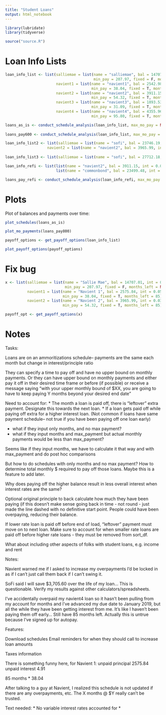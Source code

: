 ```yaml
---
title: "Student Loans"
output: html_notebook
---
```


```r
library(lubridate)
library(tidyverse)

source("source.R")
```

# Loan Info Lists

```r
loan_info_list <- list(salliemae = list(name = "salliemae", bal = 14707.01, int = 0.04375, 
                                        min_pay = 207.97, fixed = F, months_left = NA),
                       navient1 = list(name = "navient1", bal = 2542.98, int = 0.0535, 
                                       min_pay = 38.04, fixed = T, months_left = 85),
                       navient2 = list(name = "navient2", bal = 3911.15, int = 0.0315, 
                                       min_pay = 54.32, fixed = T, months_left = 85),
                       navient3 = list(name = "navient3", bal = 1893.53, int = 0.0655, 
                                       min_pay = 31.09, fixed = T, months_left = 85),
                       navient4 = list(name = "navient4", bal = 4355.96, int = 0.0655, 
                                       min_pay = 95.80, fixed = T, months_left = 85))

loans_as_is <- conduct_schedule_analysis(loan_info_list, max_mo_pay = NA, int_tiebreak = "higher balance")
        
loans_pay600 <- conduct_schedule_analysis(loan_info_list, max_mo_pay = 600, int_tiebreak = "higher balance")

```

```r
loan_info_list2 <- list(salliemae = list(name = "sofi", bal = 23746.19, int = 0.04375, min_pay = 444.05, fixed = T),
                   navient2 = list(name = "navient2", bal = 3965.99, int = 0.0315, min_pay = 54.32, fixed = T))
  
loan_info_list3 <- list(salliemae = list(name = "sofi", bal = 27712.18, int = 0.04375, min_pay = 444.05, fixed = T))

```

```r
loan_info_refi <- list(list(name = "navient2", bal = 3911.15, int = 0.0315, min_pay = 54.32),
                       list(name = "commonbond", bal = 23499.48, int = 0.0454, min_pay = 442.92))

loans_pay_refi <- conduct_schedule_analysis(loan_info_refi, max_mo_pay = NA, int_tiebreak = "higher balance")

```


# Plots

Plot of balances and payments over time:

```r
plot_schedules(loans_as_is)
```

```r
plot_mo_payments(loans_pay800)
```



```r
payoff_options <- get_payoff_options(loan_info_list)

plot_payoff_options(payoff_options)
```

# Fix bug

```r
x <- list(salliemae = list(name = "Sallie Mae", bal = 14707.01, int = 0.04375,
                           min_pay = 207.97, fixed = F, months_left = NA),
          navient1 = list(name = "Navient 1", bal = 2575.84, int = 0.0535,
                          min_pay = 38.04, fixed = T, months_left = 85),
          navient2 = list(name = "Navient 2", bal = 3965.99, int = 0.0315,
                          min_pay = 54.32, fixed = T, months_left = 85))

payoff_opt <- get_payoff_options(x)
```


# Notes

Tasks:

Loans are on an ammoritizations schedule-- payments are the same each month but change in interest/principle ratio

They can specify a time to pay off and have no upper bound on monthly payments. Or they can have upper bound on monthly payments and either pay it off in their desired time frame or before (if possible) or receive a message saying "with your upper monthly bound of $XX, you are going to have to keep paying Y months beyond your desired end date"

Need to account for:
* The month a loan is paid off, there is "leftover" extra payment. Designate this towards the next loan.
* If a loan gets paid off while paying off extra for a higher interest loan. (Not common if loans have same payment schedule-- not true if you have been paying off one loan early)

* what if they input only months, and no max payment?
* what if they input months and max_payment but actual monthly payments would be less than max_payment?

Seems like if they input months, we have to calculate it that way and with max_payment and do post hoc comparisons

But how to do schedules with only months and no max payment? How to determine total monthly $ required to pay off those loans. Maybe this is a feature to add later. 

Why does paying off the higher balance result in less overall interest when interest rates are the same?

Optional original principle to back calculate how much they have been paying (if this doesn't make sense going back in time - not round - just made the line dashed with no definitive start point. People could have been overpaying, reducing their balance.

If lower rate loan is paid off before end of load, "leftover" payment must move on to next loan. Make sure to account for when smaller rate loans are paid off before higher rate loans - they must be removed from sort_df.

What about including other aspects of folks with student loans, e.g. income and rent


Notes:

Navient warned me if I asked to increase my overpayments I'd be locked in as if I can't just 
call them back if I can't swing it.

SoFi said I will save $3,705.60 over the life of my loan... This is questionable. Verify my results against other calculators/spreadsheets. 

I've accidentally overpaid my navient4 loan so it hasn't been pulling from my account for months and I've advanced my due date to January 2019, but all the while they have been getting interest from me. It's like I haven't been paying them off early...  Still have 85 months left. Actually this is untrue because I've signed up for autopay.

Features:

Download schedules
Email reminders for when they should call to increase loan amounts

Taxes information

There is something funny here, for Navient 1:
unpaid principal 2575.84
unpaid interest 4.91
 
85 months * 38.04

After talking to a guy at Navient, I realized this schedule is not updated if there are any overpayments, etc. The X months @ $Y really can't be trusted. 

Text needed:
* No variable interest rates accounted for
* 
